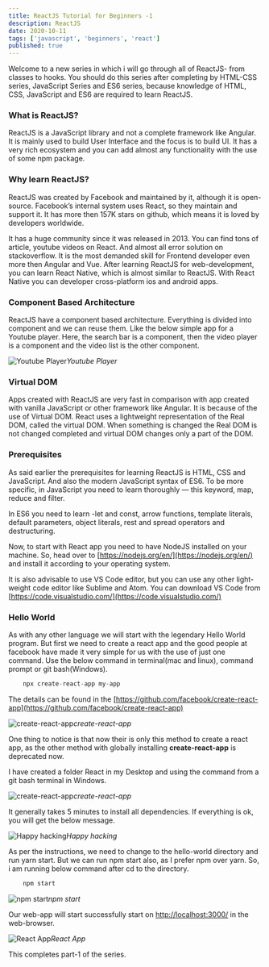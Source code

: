 ```yaml
---
title: ReactJS Tutorial for Beginners -1
description: ReactJS
date: 2020-10-11
tags: ['javascript', 'beginners', 'react']
published: true
---
```



Welcome to a new series in which i will go through all of ReactJS- from classes to hooks. You should do this series after completing by HTML-CSS series, JavaScript Series and ES6 series, because knowledge of HTML, CSS, JavaScript and ES6 are required to learn ReactJS.

### What is ReactJS?

ReactJS is a JavaScript library and not a complete framework like Angular. It is mainly used to build User Interface and the focus is to build UI. It has a very rich ecosystem and you can add almost any functionality with the use of some npm package.

### Why learn ReactJS?

ReactJS was created by Facebook and maintained by it, although it is open-source. Facebook’s internal system uses React, so they maintain and support it. It has more then 157K stars on github, which means it is loved by developers worldwide.

It has a huge community since it was released in 2013. You can find tons of article, youtube videos on React. And almost all error solution on stackoverflow. It is the most demanded skill for Frontend developer even more then Angular and Vue. After learning ReactJS for web-development, you can learn React Native, which is almost similar to ReactJS. With React Native you can developer cross-platform ios and android apps.

### Component Based Architecture

ReactJS have a component based architecture. Everything is divided into component and we can reuse them. Like the below simple app for a Youtube player. Here, the search bar is a component, then the video player is a component and the video list is the other component.

![Youtube Player](https://ik.imagekit.io/thewebdev/React-Basics/1/1_X4q3WKCIK.png)*Youtube Player*

### Virtual DOM

Apps created with ReactJS are very fast in comparison with app created with vanilla JavaScript or other framework like Angular. It is because of the use of Virtual DOM. React uses a lightweight representation of the Real DOM, called the virtual DOM. When something is changed the Real DOM is not changed completed and virtual DOM changes only a part of the DOM.

### Prerequisites

As said earlier the prerequisites for learning ReactJS is HTML, CSS and JavaScript. And also the modern JavaScript syntax of ES6. To be more specific, in JavaScript you need to learn thoroughly — this keyword, map, reduce and filter.

In ES6 you need to learn -let and const, arrow functions, template literals, default parameters, object literals, rest and spread operators and destructuring.

Now, to start with React app you need to have NodeJS installed on your machine. So, head over to [https://nodejs.org/en/](https://nodejs.org/en/) and install it according to your operating system.

It is also advisable to use VS Code editor, but you can use any other light-weight code editor like Sublime and Atom. You can download VS Code from [https://code.visualstudio.com/](https://code.visualstudio.com/)

### Hello World

As with any other language we will start with the legendary Hello World program. But first we need to create a react app and the good people at facebook have made it very simple for us with the use of just one command. Use the below command in terminal(mac and linux), command prompt or git bash(Windows).

```js
    npx create-react-app my-app
```

The details can be found in the [https://github.com/facebook/create-react-app](https://github.com/facebook/create-react-app)

![create-react-app](https://ik.imagekit.io/thewebdev/React-Basics/1/2_w08omdIdDW.png)*create-react-app*

One thing to notice is that now their is only this method to create a react app, as the other method with globally installing **create-react-app** is deprecated now.

I have created a folder React in my Desktop and using the command from a git bash terminal in Windows.

![create-react-app](https://ik.imagekit.io/thewebdev/React-Basics/1/3_v9K9b6fFiw.png)*create-react-app*

It generally takes 5 minutes to install all dependencies. If everything is ok, you will get the below message.

![Happy hacking](https://ik.imagekit.io/thewebdev/React-Basics/1/4_B0duuk9NJ9.png)*Happy hacking*

As per the instructions, we need to change to the hello-world directory and run yarn start. But we can run npm start also, as I prefer npm over yarn. So, i am running below command after cd to the directory.


```js
    npm start
```


![npm start](https://ik.imagekit.io/thewebdev/React-Basics/1/5_cZ8vJFob6l.png)*npm start*

Our web-app will start successfully start on [http://localhost:3000/](http://localhost:3000/) in the web-browser.

![React App](https://ik.imagekit.io/thewebdev/React-Basics/1/6_dBPtRnepLc.png)*React App*

This completes part-1 of the series. 
